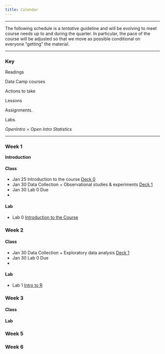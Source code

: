 ```yaml
---
title: Calendar
---
```


***

<i class="fa fa-warning"></i> The following schedule is a *tentative* guideline and will be evolving to meet course needs up to and during the quarter.
In particular, the pace of the course will be adjusted so that we move as possible conditional on everyone "getting" the material.

***

### Key

<i class="fa fa-book"></i> Readings

<i class="fa fa-code"></i> Data Camp courses

<i class="fa fa-gears"></i> Actions to take

<i class="fa fa-bar-chart"></i> Lessons

<i class="fa fa-puzzle-piece"></i> Assignments.

<i class="fa fa-flask"></i> Labs.

*OpenIntro* = *Open Intro Statistics*

****

### Week 1

**Introduction**

#### Class

<ul class="fa-ul">
<li><i class="fa-li fa fa-bar-chart"></i> Jan 25 Introduction to the course <a target="_blank" href="./Slides/topic0/topic0.pdf">Deck 0</a>
<li><i class="fa-li fa fa-bar-chart"></i> Jan 30 Data Collection + Observational studies & experiments <a href="/lessons/intro-to-r-with-gapminder.html">Deck 1</a>
<li><i class="fa-li fa fa-puzzle-piece"></i> Jan 30 Lab 0 Due<li>
</ul>

#### Lab

<ul class="fa-ul">
<li><i class="fa-li fa fa-flask"></i>Lab 0 <a target="_blank" href=href=./Labs/lab1/Xintro_to_r.html">Introduction to the Course</a>
</ul>

### Week 2
#### Class

<ul class="fa-ul">
<li><i class="fa-li fa fa-bar-chart"></i> Jan 30 Data Collection + Exploratory data analysis <a href="/lessons/intro-to-r-with-gapminder.html">Deck 1</a>
<li><i class="fa-li fa fa-puzzle-piece"></i> Jan 30 Lab 0 Due<li>
</ul>

#### Lab

<ul class="fa-ul">
<li><i class="fa-li fa fa-flask"></i>Lab 1 <a href=href=./Labs/lab1/Xintro_to_r.html">Intro to R</a>
</ul>
### Week 3
#### Class
#### Lab
### Week 5
### Week 6
